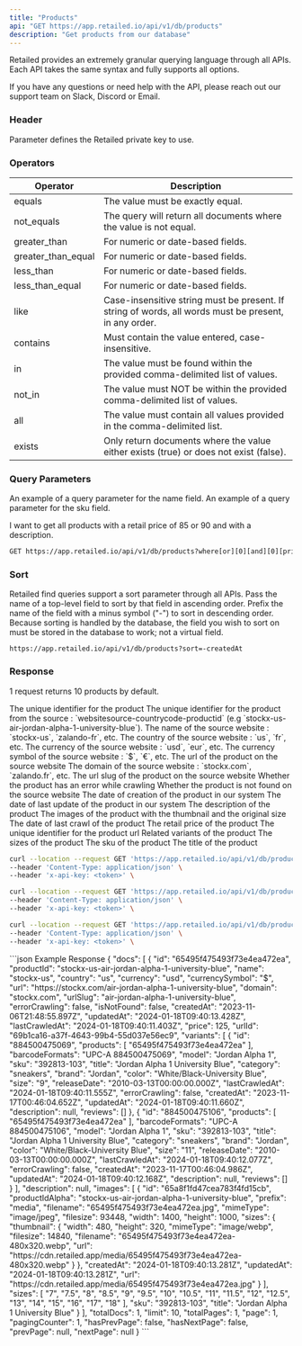 ```yaml
---
title: "Products"
api: "GET https://app.retailed.io/api/v1/db/products"
description: "Get products from our database"
---
```


Retailed provides an extremely granular querying language through all APIs. Each API takes the same syntax and fully supports all options.

<Tip>If you have any questions or need help with the API, please reach out our support team on Slack, Discord or Email.</Tip>


### Header

<ParamField header="x-api-key" type="string" required={true}>
    Parameter defines the Retailed private key to use.
</ParamField>

### Operators

| Operator           | Description                                                                                           |
|--------------------|-------------------------------------------------------------------------------------------------------|
| equals             | The value must be exactly equal.                                                                      |
| not_equals         | The query will return all documents where the value is not equal.                                     |
| greater_than       | For numeric or date-based fields.                                                                     |
| greater_than_equal | For numeric or date-based fields.                                                                     |
| less_than          | For numeric or date-based fields.                                                                     |
| less_than_equal    | For numeric or date-based fields.                                                                     |
| like               | Case-insensitive string must be present. If string of words, all words must be present, in any order. |
| contains           | Must contain the value entered, case-insensitive.                                                     |
| in                 | The value must be found within the provided comma-delimited list of values.                           |
| not_in             | The value must NOT be within the provided comma-delimited list of values.                             |
| all                | The value must contain all values provided in the comma-delimited list.                               |
| exists             | Only return documents where the value either exists (true) or does not exist (false).                 |

### Query Parameters

<ParamField query="where[or][0][and][0][name][equals]" type="string" optional={true} placeholder="stockx-us">
    An example of a query parameter for the name field.
</ParamField>

<ParamField query="where[or][0][and][0][sku][equals]" type="string" optional={true} placeholder="CD4487-100">
    An example of a query parameter for the sku field.
</ParamField>

<Note>I want to get all products with a retail price of 85 or 90 and with a description.</Note>

```markdown Example Query
GET https://app.retailed.io/api/v1/db/products?where[or][0][and][0][price][in]=85&where[or][1][and][0][price][in]=90&where[or][2][and][0][description][exists]=true&sort=-description
```

### Sort

Retailed find queries support a sort parameter through all APIs. Pass the name of a top-level field to sort by that field in ascending order.
Prefix the name of the field with a minus symbol ("-") to sort in descending order.
Because sorting is handled by the database, the field you wish to sort on must be stored in the database to work; not a virtual field.

`https://app.retailed.io/api/v1/db/products?sort=-createdAt`

### Response

<Info>1 request returns 10 products by default.</Info>

<ResponseField name="products" type="Products Object">
    <Expandable title="docs">
        <ResponseField name="id" type="string">
            The unique identifier for the product
        </ResponseField>
        <ResponseField name="productId" type="string">
            The unique identifier for the product from the source : `websitesource-countrycode-productid` (e.g `stockx-us-air-jordan-alpha-1-university-blue`). 
        </ResponseField>
        <ResponseField name="name" type="string">
            The name of the source website : `stockx-us`, `zalando-fr`, etc.
        </ResponseField>
        <ResponseField name="country" type="string">
            The country of the source website : `us`, `fr`, etc.
        </ResponseField>
        <ResponseField name="currency" type="string">
            The currency of the source website : `usd`, `eur`, etc.
        </ResponseField>
        <ResponseField name="currencySymbol" type="string">
            The currency symbol of the source website : `$`, `€`, etc.
        </ResponseField>
        <ResponseField name="url" type="string">
            The url of the product on the source website
        </ResponseField>
        <ResponseField name="domain" type="string">
            The domain of the source website : `stockx.com`, `zalando.fr`, etc.
        </ResponseField>
        <ResponseField name="urlSlug" type="string">
            The url slug of the product on the source website
        </ResponseField>
        <ResponseField name="errorCrawling" type="boolean">
            Whether the product has an error while crawling
        </ResponseField>
        <ResponseField name="isNotFound" type="boolean">
            Whether the product is not found on the source website
        </ResponseField>
        <ResponseField name="createdAt" type="string">
            The date of creation of the product in our system
        </ResponseField>
        <ResponseField name="updatedAt" type="string">
            The date of last update of the product in our system
        </ResponseField>
        <ResponseField name="description" type="string">
            The description of the product
        </ResponseField>
        <ResponseField name="images" type="array">
            The images of the product with the thumbnail and the original size
        </ResponseField>
        <ResponseField name="lastCrawledAt" type="string">
            The date of last crawl of the product
        </ResponseField>
        <ResponseField name="price" type="number">
            The retail price of the product
        </ResponseField>
        <ResponseField name="urlId" type="string">
            The unique identifier for the product url
        </ResponseField>
        <ResponseField name="variants" type="array">
            Related variants of the product
        </ResponseField>
        <ResponseField name="sizes" type="array">
            The sizes of the product
        </ResponseField>
        <ResponseField name="sku" type="string">
            The sku of the product
        </ResponseField>
        <ResponseField name="title" type="string">
            The title of the product
        </ResponseField>
    </Expandable>
</ResponseField>

<RequestExample>

```bash Request slug
curl --location --request GET 'https://app.retailed.io/api/v1/db/products?where[or][0][and][0][productId][equals]=stockx-us-air-jordan-alpha-1-university-blue' \
--header 'Content-Type: application/json' \
--header 'x-api-key: <token>' \
```

```bash Request sku
curl --location --request GET 'https://app.retailed.io/api/v1/db/products?where[or][0][and][0][sku][equals]=392813-103' \
--header 'Content-Type: application/json' \
--header 'x-api-key: <token>' \
```

```bash Request upc or ean (relation)
curl --location --request GET 'https://app.retailed.io/api/v1/db/products?where[or][0][and][0][variants.id][equals]=884500475069' \
--header 'Content-Type: application/json' \
--header 'x-api-key: <token>' \
```

</RequestExample>


<ResponseExample>
```json Example Response
{
    "docs": [
        {
            "id": "65495f475493f73e4ea472ea",
            "productId": "stockx-us-air-jordan-alpha-1-university-blue",
            "name": "stockx-us",
            "country": "us",
            "currency": "usd",
            "currencySymbol": "$",
            "url": "https://stockx.com/air-jordan-alpha-1-university-blue",
            "domain": "stockx.com",
            "urlSlug": "air-jordan-alpha-1-university-blue",
            "errorCrawling": false,
            "isNotFound": false,
            "createdAt": "2023-11-06T21:48:55.897Z",
            "updatedAt": "2024-01-18T09:40:13.428Z",
            "lastCrawledAt": "2024-01-18T09:40:11.403Z",
            "price": 125,
            "urlId": "69b1ca16-a37f-4643-99b4-55d037e56ec9",
            "variants": [
                {
                    "id": "884500475069",
                    "products": [
                        "65495f475493f73e4ea472ea"
                    ],
                    "barcodeFormats": "UPC-A 884500475069",
                    "model": "Jordan Alpha 1",
                    "sku": "392813-103",
                    "title": "Jordan Alpha 1 University Blue",
                    "category": "sneakers",
                    "brand": "Jordan",
                    "color": "White/Black-University Blue",
                    "size": "9",
                    "releaseDate": "2010-03-13T00:00:00.000Z",
                    "lastCrawledAt": "2024-01-18T09:40:11.555Z",
                    "errorCrawling": false,
                    "createdAt": "2023-11-17T00:46:04.652Z",
                    "updatedAt": "2024-01-18T09:40:11.660Z",
                    "description": null,
                    "reviews": []
                },
                {
                    "id": "884500475106",
                    "products": [
                        "65495f475493f73e4ea472ea"
                    ],
                    "barcodeFormats": "UPC-A 884500475106",
                    "model": "Jordan Alpha 1",
                    "sku": "392813-103",
                    "title": "Jordan Alpha 1 University Blue",
                    "category": "sneakers",
                    "brand": "Jordan",
                    "color": "White/Black-University Blue",
                    "size": "11",
                    "releaseDate": "2010-03-13T00:00:00.000Z",
                    "lastCrawledAt": "2024-01-18T09:40:12.077Z",
                    "errorCrawling": false,
                    "createdAt": "2023-11-17T00:46:04.986Z",
                    "updatedAt": "2024-01-18T09:40:12.168Z",
                    "description": null,
                    "reviews": []
                }
            ],
            "description": null,
            "images": [
                {
                    "id": "65a8f1fd47cea783f4fd15cb",
                    "productIdAlpha": "stockx-us-air-jordan-alpha-1-university-blue",
                    "prefix": "media",
                    "filename": "65495f475493f73e4ea472ea.jpg",
                    "mimeType": "image/jpeg",
                    "filesize": 93448,
                    "width": 1400,
                    "height": 1000,
                    "sizes": {
                        "thumbnail": {
                            "width": 480,
                            "height": 320,
                            "mimeType": "image/webp",
                            "filesize": 14840,
                            "filename": "65495f475493f73e4ea472ea-480x320.webp",
                            "url": "https://cdn.retailed.app/media/65495f475493f73e4ea472ea-480x320.webp"
                        }
                    },
                    "createdAt": "2024-01-18T09:40:13.281Z",
                    "updatedAt": "2024-01-18T09:40:13.281Z",
                    "url": "https://cdn.retailed.app/media/65495f475493f73e4ea472ea.jpg"
                }
            ],
            "sizes": [
                "7",
                "7.5",
                "8",
                "8.5",
                "9",
                "9.5",
                "10",
                "10.5",
                "11",
                "11.5",
                "12",
                "12.5",
                "13",
                "14",
                "15",
                "16",
                "17",
                "18"
            ],
            "sku": "392813-103",
            "title": "Jordan Alpha 1 University Blue"
        }
    ],
    "totalDocs": 1,
    "limit": 10,
    "totalPages": 1,
    "page": 1,
    "pagingCounter": 1,
    "hasPrevPage": false,
    "hasNextPage": false,
    "prevPage": null,
    "nextPage": null
}
```
</ResponseExample>
